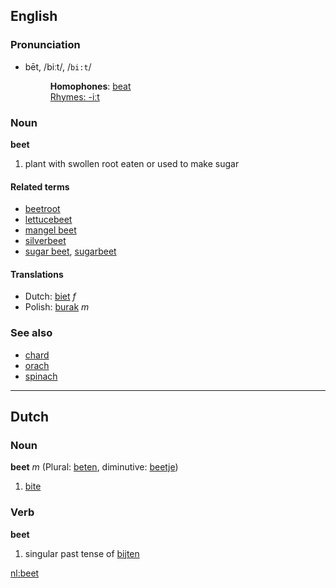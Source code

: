 ==English==
===Pronunciation===
*bēt, /biːt/, /<tt>bi:t</tt>/
*:'''Homophones''': [[beat]]
*:[[Rhymes:English:-iːt|Rhymes: -iːt]]

===Noun===
'''beet'''

#plant with swollen root eaten or used to make sugar

====Related terms====
*[[beetroot]]
*[[lettucebeet]]
*[[mangel beet]]
*[[silverbeet]]
*[[sugar beet]], [[sugarbeet]]

====Translations====
*Dutch: [[biet]] ''f''
*Polish: [[burak]] ''m''

===See also===
*[[chard]]
*[[orach]]
*[[spinach]]

----
==Dutch==
===Noun===
'''beet''' ''m'' (Plural: [[beten]], diminutive: [[beetje]])

# [[bite]]

===Verb===
'''beet'''

# singular past tense of [[bijten]]

[[nl:beet]]